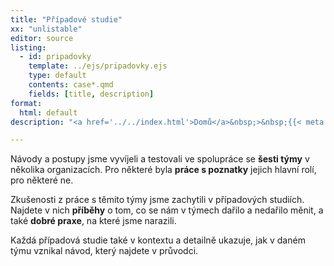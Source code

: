 ```yaml
---
title: "Případové studie"
xx: "unlistable"
editor: source
listing:
  - id: pripadovky
    template: ../ejs/pripadovky.ejs
    type: default
    contents: case*.qmd
    fields: [title, description]
format: 
  html: default
description: "<a href='../../index.html'>Domů</a>&nbsp;>&nbsp;{{< meta title >}}"

---
```




Návody a postupy jsme vyvíjeli a testovali ve spolupráce se **šesti týmy** v několika organizacích. Pro některé byla **práce s poznatky** jejich hlavní rolí, pro některé ne.

Zkušenosti z práce s těmito týmy jsme zachytili v případových studiích. Najdete v nich **příběhy** o tom, co se nám v týmech dařilo a nedařilo měnit, a také **dobré praxe**, na které jsme narazili.

Každá případová studie také v kontextu a detailně ukazuje, jak v daném týmu vznikal návod, který najdete v průvodci.

<br />
